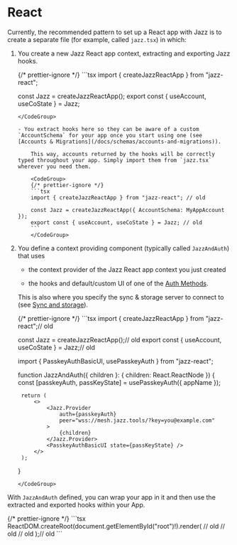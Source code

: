 
# <span id="react">React</span>

Currently, the recommended pattern to set up a React app with Jazz is to create a separate file (for example, called `jazz.tsx`) in which:

1. You create a new Jazz React app context, extracting and exporting Jazz hooks.

    <CodeGroup>
    {/* prettier-ignore */}
    ```tsx
    import { createJazzReactApp } from "jazz-react";

    const Jazz = createJazzReactApp();
    export const { useAccount, useCoState } = Jazz;
    ```
    </CodeGroup>

    - You extract hooks here so they can be aware of a custom `AccountSchema` for your app once you start using one (see [Accounts & Migrations](/docs/schemas/accounts-and-migrations)).

        This way, accounts returned by the hooks will be correctly typed throughout your app. Simply import them from `jazz.tsx` wherever you need them.

        <CodeGroup>
        {/* prettier-ignore */}
        ```tsx
        import { createJazzReactApp } from "jazz-react"; // old

        const Jazz = createJazzReactApp({ AccountSchema: MyAppAccount });
        export const { useAccount, useCoState } = Jazz; // old
        ```
        </CodeGroup>

2. You define a context providing component (typically called `JazzAndAuth`) that uses

    - the context provider of the Jazz React app context you just created

    - the hooks and default/custom UI of one of the [Auth Methods](/docs/auth/auth-methods).

    This is also where you specify the sync & storage server to connect to (see [Sync and storage](/docs/sync-and-storage)).

    <CodeGroup>
    {/* prettier-ignore */}
    ```tsx
    import { createJazzReactApp } from "jazz-react";// old

    const Jazz = createJazzReactApp();// old
    export const { useAccount, useCoState } = Jazz;// old

    import { PasskeyAuthBasicUI, usePasskeyAuth } from "jazz-react";

    function JazzAndAuth({ children }: { children: React.ReactNode }) {
        const [passkeyAuth, passKeyState] = usePasskeyAuth({ appName });

        return (
            <>
                <Jazz.Provider
                    auth={passkeyAuth}
                    peer="wss://mesh.jazz.tools/?key=you@example.com"
                >
                    {children}
                </Jazz.Provider>
                <PasskeyAuthBasicUI state={passKeyState} />
            </>
        );
    }
    ```
    </CodeGroup>

With `JazzAndAuth` defined, you can wrap your app in it and then use the extracted and exported hooks within your App.

<CodeGroup>
{/* prettier-ignore */}
```tsx
ReactDOM.createRoot(document.getElementById("root")!).render( // old
    <React.StrictMode> // old
        <JazzAndAuth>
            <App />
        </JazzAndAuth>
    </React.StrictMode>// old
);// old
```
</CodeGroup>
